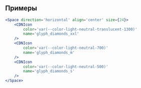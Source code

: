 ## Примеры

```jsx live
<Space direction='horizontal' align='center' size={24}>
    <CDNIcon 
        color='var(--color-light-neutral-translucent-1300)' 
        name='glyph_diamonds_xxl' 
    />
    <CDNIcon 
        color='var(--color-light-neutral-700)' 
        name='glyph_diamonds_m' 
    />
    <CDNIcon 
        color='var(--color-light-neutral-500)' 
        name='glyph_diamonds_s' 
    />
</Space>
```

